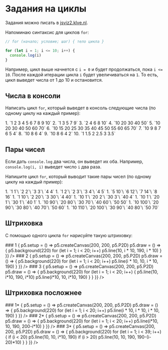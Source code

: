 
# Задания на циклы

<style jsx>{`
  .list code {
    margin-left: 20px;
  }
  `}</style>

Задания можно писать в [jsviz2.klve.nl](https://jsviz2.klve.nl/).

Напоминаю синтаксис для циклов `for`:

```js
// for (начало; условие; шаг) { тело цикла }

for (let i = 1; i <= 10; i++) {
  console.log(i)
}
```

Например, цикл выше начнется с `i = 0` и будет продолжаться, пока `i <= 10`. После каждой итерации цикла `i` будет увеличиваться на `1`. То есть, цикл выведет числа от 1 до 10 и остановится.

## Числа в консоли

Написать цикл `for`, который выведет в консоль следующие числа (по одному циклу на каждый пример):

<div className="list">
  1. `1 2 3 4 5 6 7 8 9 10`
  2. `1 3 5 7 9`
  3. `2 4 6 8 10`
  4. `10 20 30 40 50`
  5. `10 20 30 40 50 60 70`
  6. `10 15 20 25 30 35 40 45 50 55 60 65 70`
  7. `10 9 8 7 6 5 4`
  8. `10 8 6 4`
  9. `10 8 6 4 2`
  10. `1 1.5 2 2.5 3 3.5`
</div>

## Пары чисел

Если дать `console.log` два числа, он выведет их оба. Например, `console.log(i, i)` выведет число `i` два раза.

Напишите цикл `for`, который выводит такие пары чисел (по одному циклу на каждый пример):

<div className="list">
  1. `1 1`\
     `2 2`\
     `3 3`\
     `4 4`
  1. `1 2`\
     `2 3`\
     `3 4`\
     `4 5`
  1. `5 10`\
     `6 12`\
     `7 14`\
     `8 16`
  1. `1 10`\
     `2 20`\
     `3 30`\
     `4 40`
  1. `10 1`\
     `20 2`\
     `30 3`\
     `40 4`
  1. `10 1`\
     `20 1`\
     `30 1`\
     `40 1`
  1. `10 90`\
     `20 80`\
     `30 70`\
     `40 60`\
     `50 50`
  1. `10 100`\
     `20 90`\
     `30 80`\
     `40 70`\
     `50 60`
  1. `10 110`\
     `20 100`\
     `30 90`\
     `40 80`\
     `50 70`
</div>

## Штриховка

С помощью одного цикла `for` нарисуйте такую штриховку:

<Boxes>
  <Box>
    ### 1
    <P5 sketch={(p5) => {
      p5.setup = () => p5.createCanvas(200, 200, p5.P2D)
      p5.draw = () => {
        p5.background(220)
        for (let i = 1; i < 20; i++) p5.line(10, i * 10, 190, i * 10)
      }
    }} />
  </Box>
  
  <Box>
    ### 2
    <P5 sketch={(p5) => {
      p5.setup = () => p5.createCanvas(200, 200, p5.P2D)
      p5.draw = () => {
        p5.background(220)
        for (let i = 1; i < 20; i++) p5.line(i * 10, 10, i * 10, 190)
      }
    }} />
  </Box>

  <Box>
    ### 3
    <P5 sketch={(p5) => {
      p5.setup = () => p5.createCanvas(200, 200, p5.P2D)
      p5.draw = () => {
        p5.background(220)
        for (let i = 1; i < 20; i++) {
          p5.line(10, i*10, 190, i*10)
          p5.line(i*10, 10, i*10, 190)
        }
      }
    }} />
  </Box>
</Boxes>

## Штриховка посложнее

<Boxes>
  <Box>
    ### 1*
    <P5 sketch={(p5) => {
      p5.setup = () => p5.createCanvas(200, 200, p5.P2D)
      p5.draw = () => {
        p5.background(220)
        for (let i = 1; i < 20; i++) p5.line(i * 10, i * 10, i * 10, 190)
      }
    }} />
  </Box>

  <Box>
    ### 2*
    <P5 sketch={(p5) => {
      p5.setup = () => p5.createCanvas(200, 200, p5.P2D)
      p5.draw = () => {
        p5.background(220)
        for (let i = 1; i < 20; i++) p5.line(i*10, 10, 190, 200-i*10)
      }
    }} />
  </Box>

  <Box>
    ### 3*
    <P5 sketch={(p5) => {
      p5.setup = () => p5.createCanvas(200, 200, p5.P2D)
      p5.draw = () => {
        p5.background(220)
        for (let i = 1; i < 39; i++) {
          if (i < 20) p5.line(10, 10, i*10, 190)
          if (i > 20) p5.line(10, 10, 190, 190-(i-20)*10)
        }
      }
    }} />
  </Box>
</Boxes>